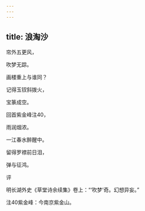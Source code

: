 ```yaml
---
---
---
```

title: 浪淘沙
---







帘外五更风，

吹梦无踪。

画楼重上与谁同？

记得玉钗斜拨火，

宝篆成空。

回首紫金峰注40，

雨润烟浓。

一江春水醉醒中。

留得罗襟前日泪，

弹与征鸿。





评

明长湖外史《草堂诗余续集》卷上：“‘吹梦’奇。幻想异妄。”





注40紫金峰：今南京紫金山。